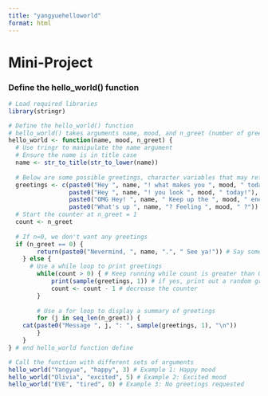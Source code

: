 ```yaml
---
title: "yangyuehelloworld"
format: html
---
```


# Mini-Project

### Define the hello_world() function

```r
# Load required libraries
library(stringr)

# Define the hello_world() function
# hello_world() takes arguments name, mood, and n_greet (number of greetings requested)
hello_world <- function(name, mood, n_greet) {
  # Use tringr to manipulate the name argument
  # Ensure the name is in title case
  name <- str_to_title(str_to_lower(name))
  
  # Below are some possible greetings, character variables that may reference the name and mood arguments
  greetings <- c(paste0("Hey ", name, "! what makes you ", mood, " today?"), 
                 paste0("Hey ", name, "! you look ", mood, " today!"),
                 paste0("OMG Hey! ", name, " Keep up the ", mood, " energy!"),
                 paste0("What's up ", name, "? Feeling ", mood, " ?"))
  # Start the counter at n_greet = 1 
  count <- n_greet
  
  # If n=0, we don't want any greetings
  if (n_greet == 0) {
        return(paste0("Nevermind, ", name, ".", " See ya!")) # Say something other than greetings
    } else {
      # Use a while loop to print greetings
        while(count > 0) { # Keep running while count is greater than 0
            print(sample(greetings, 1)) # if yes, print out a random greeting from my list (if no, while loop ends)
            count <- count - 1 # decrease the counter
        }
        
        # Use a for loop to display a summary of greetings
        for (j in seq_len(n_greet)) {
    cat(paste0("Message ", j, ": ", sample(greetings, 1), "\n"))
        }
    }
} # end hello_world function define

# Call the function with different sets of arguments
hello_world("Yangyue", "happy", 3) # Example 1: Happy mood
hello_world("Olivia", "excited", 5) # Example 2: Excited mood
hello_world("EVE", "tired", 0) # Example 3: No greetings requested

  
```
